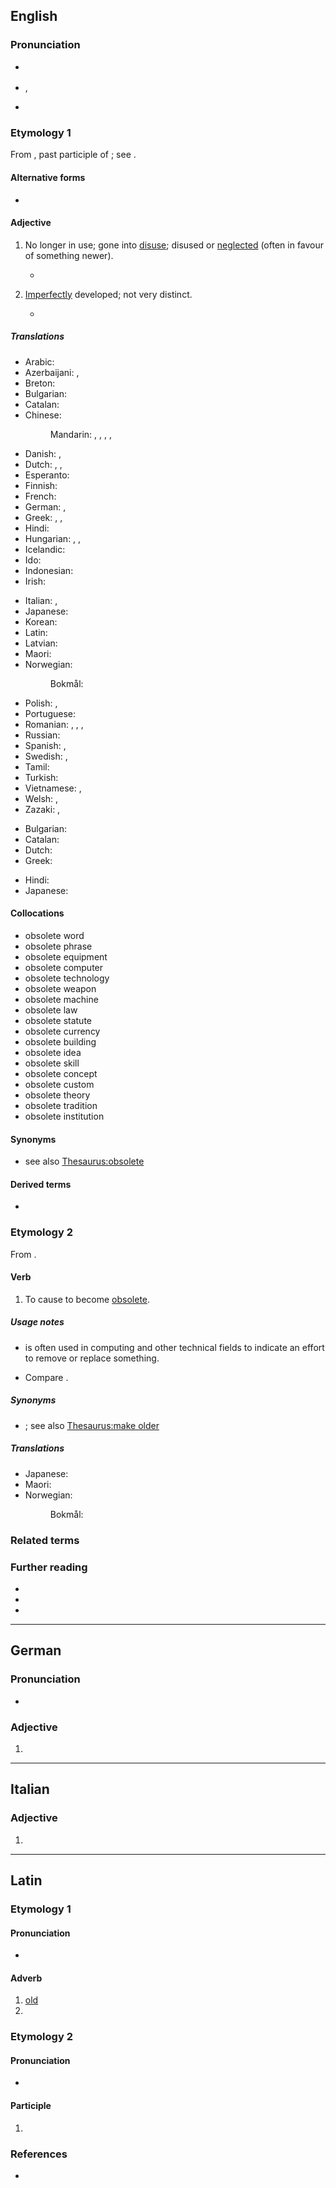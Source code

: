 {{also|obsolète}}
==English==

===Pronunciation===
* {{a|UK}} {{IPA|en|/ˈɒbsəliːt/}}
* {{a|US}} {{enPR|äbsəˈlēt}}, {{IPA|en|/ɑbsəˈliːt/|/ˈɑbsəliːt/}}
* {{audio|en|en-us-obsolete.ogg|Audio (US)}}

===Etymology 1===
{{root|en|ine-pro|*h₂el-|id=grow}}
From {{der|en|la|obsolētus|t=worn out, gone out of use}}, past participle of {{m|la|obsolesco|obsolēscere|t=to wear out, fall into disuse, grow old, decay}}; see {{m|en|obsolesce}}.

====Alternative forms====
* {{alter|en|absolete||obsolete}}

====Adjective====
{{en-adj}}

# {{lb|en|of words, equipment, etc.}} No longer in use; gone into [[disuse]]; disused or [[neglect]]ed (often in favour of something newer).
#* {{quote-journal|en|date=2013-07-20|volume=408|issue=8845|magazine={{w|The Economist}}
|title=[http://www.economist.com/news/http://www.economist.com/news/business/21582001-army-new-online-courses-scaring-wits-out-traditional-universities-can-they The attack of the MOOCs]
|passage=Since the launch early last year of&nbsp;[&hellip;] two Silicon Valley start-ups offering free education through MOOCs, massive open online courses, the ivory towers of academia have been shaken to their foundations. University brands built in some cases over centuries have been forced to contemplate the possibility that information technology will rapidly make their existing business model '''obsolete'''.}}
#: {{ux|en|It is speculated that, within a few years, the Internet's speedy delivery of news worldwide will make newspapers '''obsolete'''.}}
#: {{syn|en|antiquated|deprecated|disused}}
# {{lb|en|biology}} [[imperfect|Imperfectly]] developed; not very distinct.
#* {{quote-book|en|title=The Birds of Our Rambles: With a Companion for the Country|page=130|author=Charles Dixon|year=1891|passage=These two birds somewhat closely resemble each other, but the Sedge Warbler is russet-brown above, the feathers with dark centres, the pale buff eyestripe is very clearly defined, and the underparts are buffish white; the Reed Warbler is more olive on the upper parts, the feathers having no dark centres, the underparts are more inclined to buff, and the eyestripe is nearly '''obsolete'''.}}
#: {{syn|en|abortive|obscure|rudimental}}

=====Translations=====
{{trans-top|no longer in use}}
* Arabic: {{t|ar|عفا عليها الزمن}}
* Azerbaijani: {{t+|az|köhnə}}, {{t|az|köhnəlmiş}}
* Breton: {{t+|br|diamzeret}}
* Bulgarian: {{t|bg|излязъл от употреба}}
* Catalan: {{t+|ca|obsolet}}
* Chinese:
*: Mandarin: {{t+|cmn|淘汰|tr=táotài}}, {{t+|cmn|過時}}, {{t+|cmn|过时|tr=guòshí}}, {{t+|cmn|廢棄}}, {{t+|cmn|废弃|tr=fèiqì}}
* Danish: {{t|da|gået af brug}}, {{t|da|forældet}}
* Dutch: {{t+|nl|verouderd}}, {{t+|nl|achterhaald}}, {{t|nl|in onbruik}}
* Esperanto: {{t|eo|troantikva}}
* Finnish: {{t+|fi|vanhentunut}}
* French: {{t+|fr|obsolète}}
* German: {{t+|de|veraltet}}, {{t+|de|obsolet}}
* Greek: {{t+|el|απαρχαιωμένος}}, {{t+|el|ξεπερασμένος}}, {{t+|el|παρωχημένος}}
* Hindi: {{t+|hi|अप्रचलित}}
* Hungarian: {{t+|hu|elavult}}, {{t+|hu|idejétmúlt}}, {{t+|hu|ósdi}}
* Icelandic: {{t|is|úreltur}}
* Ido: {{t+|io|obsoleta}}
* Indonesian: {{t+|id|usang}}
* Irish: {{t|ga|seanchaite}}
{{trans-mid}}
* Italian: {{t+|it|obsoleto}}, {{t|it|in disuso}}
* Japanese: {{t|ja|廃れる|tr=すたれた, sutareta|alt=廃れた}}
* Korean: {{t+|ko|폐어}}
* Latin: {{t|la|obsolētus}}
* Latvian: {{t|lv|novecojis}}
* Maori: {{t|mi|tūnguru}}
* Norwegian:
*: Bokmål: {{t+|nb|foreldet}}
* Polish: {{t+|pl|przestarzały}}, {{t|pl|zdezaktualizowany}}
* Portuguese: {{t+|pt|obsoleto}}
* Romanian: {{t|ro|ieșit din uz}}, {{t|ro|scos din uz}}, {{t+|ro|învechit}}, {{t+|ro|desuet}}
* Russian: {{t+|ru|устаре́вший}}
* Spanish: {{t+|es|obsoleto}}, {{t+|es|desusado}}
* Swedish: {{t+|sv|föråldrad}}, {{t|sv|ur bruk}}
* Tamil: {{t|ta|வழக்கற்றுப்போன}}
* Turkish: {{t+|tr|eskimiş}}
* Vietnamese: {{t+|vi|lỗi thời}}, {{t+|vi|mai một}}
* Welsh: {{t|cy|anarferedig}}, {{t+|cy|darfodedig}}
* Zazaki: {{t+|zza|kehan}}, {{t+|zza|verên}}
{{trans-bottom}}

{{trans-top|in biology: imperfectly developed}}
* Bulgarian: {{t+|bg|атрофирал}}
* Catalan: {{t+|ca|rudimentari}}
* Dutch: {{t+|nl|rudimentair}}
* Greek: {{t+|el|υποτυπώδης}}
{{trans-mid}}
* Hindi: {{t|hi|अर्धविकसित}}
* Japanese: {{t+|ja|退化|tr=たいかした, taika shita|alt=退化した}}
{{trans-bottom}}

====Collocations====
{{co-top|with nouns}}
* obsolete word
* obsolete phrase
* obsolete equipment
* obsolete computer
* obsolete technology
* obsolete weapon
* obsolete machine
* obsolete law
* obsolete statute
* obsolete currency
* obsolete building
* obsolete idea
* obsolete skill
* obsolete concept
* obsolete custom
* obsolete theory
* obsolete tradition
* obsolete institution
{{co-bottom}}

====Synonyms====
* {{sense|no longer in use}} see also [[Thesaurus:obsolete]]

====Derived terms====
* {{l|en|obsoleteness}}

===Etymology 2===
From {{der|en|la|obsolētō|t=degrade, soil, sully, stain, defile}}.

====Verb====
{{en-verb}}

# {{lb|en|transitive|US}} To cause to become [[#Adjective|obsolete]].
#: {{ux|en|This software component has been '''obsoleted'''.}}
#: {{ux|en|We are in the process of '''obsoleting''' this product.}}

=====Usage notes=====
* {{m|en|obsolete|To obsolete}} is often used in computing and other technical fields to indicate an effort to remove or replace something.
* Compare {{m|en|deprecated||no longer considered correct usage}}.

=====Synonyms=====
* {{l|en|antiquate}}; see also [[Thesaurus:make older]]

=====Translations=====
{{trans-top|to cause to become obsolete}}
* Japanese: {{t|ja|廃止する|tr=haishi-suru}}
* Maori: {{t|mi|whakatūnguru}}
* Norwegian:
*: Bokmål: {{t|nb|forelde}}
{{trans-mid}}
{{trans-bottom}}

===Related terms===
{{rel4|en
|obsolesce
|obsolescence
|obsolescent
|obsoletion}}

===Further reading===
* {{R:Webster 1913}}
* {{R:Century 1911}}
* {{R:OneLook}}

----

==German==

===Pronunciation===
* {{audio|de|De-obsolete.ogg|Audio}}

===Adjective===
{{head|de|adjective form}}

# {{de-adj form of|obsolet}}

----

==Italian==

===Adjective===
{{head|it|adjective form|g=f-p}}

# {{adj form of|it|obsoleto||f|p}}

----

==Latin==

===Etymology 1===

====Pronunciation====
* {{la-IPA|obsolētē}}

====Adverb====
{{la-adv|obsolētē}}

# [[old]]
# {{rfdef|la}}

===Etymology 2===

====Pronunciation====
* {{la-IPA|obsolēte}}

====Participle====
{{la-part-form|obsolēte}}

# {{inflection of|la|obsolētus||voc|m|s}}

===References===
* {{R:Elementary Lewis}}